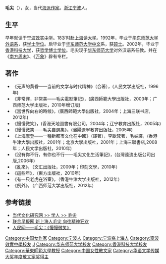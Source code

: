 {{Otheruses|毛尖茶|subject=出生于中国大陆的一位女作家和专栏作者|other=茶叶中的一种品种}}
'''毛尖'''（{{bd|1970年|}}），女，当代[[海派|海派]][[作家|作家]]。[[浙江|浙江]][[宁波|宁波]]人。

==生平==
早年就读于[[宁波效实中学|宁波效实中学]]。18岁时赴[[上海|上海]]读[[大学|大学]]。1992年，毕业于[[华东师范大学|华东师范大学]][[华东师范大学外语学院|外语系]]，获[[学士|学士]][[学位|学位]]。后毕业于[[华东师范大学|华东师范大学]][[中文|中文]]系，获[[硕士|硕士]]。2002年，毕业于[[香港科技大学|香港科技大学]]，获[[哲学博士|哲学博士]][[学位|学位]]。毛尖现于[[华东师范大学|华东师范大学]]对外汉语系任教。并在《[[南方周末|南方周末]]》、《[[万象|万象]]》辟有专栏。

==著作==
*《无声的黄昏——当前的文学与时代精神》（合著），(人民文学出版社，1996年)
*《非常罪，非常美——毛尖電影筆記》，(廣西師範大學出版社，2003年；广西师范大学出版社，2010年增订版)
*《當世界向右的時候》，(廣西師範大學出版社，2004年；上海三联书店，2012年)
*《慢慢微笑》，(香港天地圖書有限公司，2004年；辽宁教育出版社，2005年)
*《慢慢微笑——毛尖自選集》，(瀋陽遼寧教育出版社，2005年)
*《上海摩登——一種新都市文化在中國》（譯著），李歐梵著，毛尖譯，(香港牛津大學出版社，2001年；北京大學出版社，2001年；上海三聯書店,2008年；人民文学出版社，2010年)
*《沒有你不行，有你也不行——毛尖文化生活筆記》，(台灣遠流出版公司出版,2006年)
*《亂來》，（文汇出版社，2009年；印刻文學，2010年）
*《這些年》，（東方出版社，2010年）
*《有一只老虎在浴室》，（香港牛津大学出版社，2012年）
*《例外》，（广西师范大学出版社，2012年）

==参考链接==
* [https://web.archive.org/web/20070821214024/http://www.cul-studies.com/community/maojian/Index.html 当代文化研究网 >> 学人 >> 毛尖]
* [https://web.archive.org/web/20061230171618/http://woman.zaobao.com/pages5/living051004.html 联合早报网 新上海人毛尖 向往精神狂欢]
* [http://art.people.com.cn/GB/41374/41378/3193039.html 人民网——毛尖：《慢慢微笑》] {{Wayback|url=http://art.people.com.cn/GB/41374/41378/3193039.html |date=20070212075102 }}

{{華語文學傳媒大獎年度散文家獎|2014}}
{{DEFAULTSORT:M}}
[[Category:中国女作家|Category:中国女作家]]
[[Category:宁波人|Category:宁波人]]
[[Category:宁波裔上海人|Category:宁波裔上海人]]
[[Category:寧波效實中學校友|Category:寧波效實中學校友]]
[[Category:毛姓|J]]
[[Category:华东师范大学校友|Category:华东师范大学校友]]
[[Category:香港科技大学校友|Category:香港科技大学校友]]
[[Category:華東師範大學教授|Category:華東師範大學教授]]
[[Category:中国女性散文家|Category:中国女性散文家]]
[[Category:华语文学传媒大奖年度散文家奖得主|Category:华语文学传媒大奖年度散文家奖得主]]